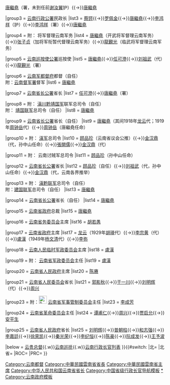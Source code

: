 {{navbox
|name  = 云南行政长官
|title = 云南行政长官（1912年至今）
|above = [[雲南省政府 (消歧義)|云南省政府]]
|state = {{{state|collapsed}}}
|selected={{{1}}}
|groupstyle=text-align:left;

|group1 = [[File:Zhongflag.jpg|25px]] [[大中华国云南军都督府]]都督
|list1  = [[蔡锷]]

|group2 = {{Flagicon|ROC|1912}} [[云南都督府]]都督
|list2  = [[蔡锷]]{{→}}[[唐繼堯]]（署，未到任前[[谢汝翼]]护）{{→}}[[唐繼堯]]

|group3 = {{Flagicon|ROC|1912}} [[云南行政公署]]民政长
|list3  = [[蔡锷]]{{→}}[[罗佩金]]{{→}}[[唐繼堯]]{{→}}[[李鸿祥]]（护）{{→}}[[李鸿祥]]（署）{{→}}[[唐繼堯]]

|group4 = 附：{{Flagicon|ROC|1912}} 将军督理云南军务
|list4  = [[唐繼堯]]（开武将军督理云南军务）{{→}}[[张子贞]]（加将军衔暂代督理云南军务）{{→}}[[龍覲光]]（临武将军督理云南军务）

|group5 = {{Flagicon|ROC|1912}} [[云南巡按使公署]]巡按使
|list5  = [[唐繼堯]]{{→}}[[任可澄]]{{→}}[[刘祖武]]（代）{{→}}[[龍覲光]]（署）

|group6 = {{Flagicon|ROC|1912}} [[云南军都督府]]都督（自任）<br/>附：{{Flagicon|ROC|1912}}[[云南督军署]]督军
|list6  = [[唐繼堯]]

|group7 = {{Flagicon|ROC|1912}} [[云南省长公署]]省长
|list7  = [[任可澄]]{{→}}[[唐繼堯]]（署）

|group8 = {{nowrap begin}}附：{{Flagicon|ROC|1912}} [[靖国军|滇川黔靖国军]]联军总司令（自任）{{nowrap end}}<br/>附：{{Flagicon|ROC|1912}} [[靖国军|靖国联军]]总司令（自任）
|list8  = [[唐繼堯]]

|group9 = {{Flagicon|ROC|1912}} [[云南省长公署]]省长（自任）
|list9  = [[唐繼堯]]（其间1918年[[龙云]]代；1919年[[周钟岳]]代）{{→}}[[周钟岳]]（唐繼堯任命）

|group10 = 附：{{Flagicon|ROC}} [[滇系軍閥|滇军]]总司令
|list10  = [[顾品珍]]（云南省议会公推）{{→}}[[金汉鼎 (滇军)|金汉鼎]]（代，孙中山任命）{{→}}[[張開儒]]{{→}}[[金汉鼎 (滇军)|金汉鼎]]（代）

|group11 = 附：{{Flagicon|ROC}} 云南讨贼军总司令
|list11  = [[顾品珍]]（孙中山任命）

|group12 = {{Flagicon|ROC}} [[云南省长公署]]省长
|list12  = [[顾品珍]]（自任）{{→}}[[刘祖武]]（代，孙中山任命）{{→}}[[金汉鼎 (滇军)|金汉鼎]]（代，云南各界推举）

|group13 = 附：{{Flagicon|ROC|1912}} [[滇黔联军]]总司令（自任）<br/>附：{{Flagicon|ROC|1912}}[[建国联军]]总司令（自任）
|list13  = [[唐繼堯]]

|group14 = {{Flagicon|ROC|1912}} [[云南省长公署]]省长（自任）
|list14  = [[唐繼堯]]

|group15 = {{Flagicon|ROC|1912}} [[云南省政府]]总裁
|list15  = [[唐繼堯]]

|group16 = {{Flagicon|ROC}} [[云南省务委员会]]主席
|list16  = [[胡若愚 (雲南)|胡若愚]]

|group17 = {{Flagicon|ROC}} [[云南省政府]]主席
|list17  = [[龙云]]（1929年[[胡瑛 (雲南)|胡瑛]]代）{{→}}[[李宗黄]]（代）{{→}}[[盧漢]]（1949年[[杨文清]]代）{{→}}[[李弥]]

|group18 = {{Flagicon|PRC}} [[云南人民临时军政委员会]]主席
|list18  = [[盧漢]]

|group19 = 附：{{Flagicon|PRC}} [[云南省军政委员会]]主任
|list19  = [[盧漢]]

|group20 = {{Flagicon|PRC}} [[云南省人民政府]]主席
|list20  = [[陈赓]]

|group21 = {{Flagicon|PRC}} [[云南省人民委员会]]省长
|list21  = [[郭影秋]]{{→}}[[于一川]]{{→}}[[刘明辉 (政治人物)|刘明辉]]（代）{{→}}[[周兴 (1905年)|周兴]]

|group23 = 附：[[File:People's Liberation Army Flag of the People's Republic of China.svg|25px]] [[云南省军事管制委员会]]主任
|list23  = [[李成芳 (中將)|李成芳]]

|group24 = {{Flagicon|PRC}} [[云南省革命委员会]]主任
|list24  = [[谭甫仁]]{{→}}[[周兴 (1905年)|周兴]]{{→}}[[贾启允]]{{→}}[[安平生]]

|group25 = {{Flagicon|PRC}} [[云南省人民政府]]省长
|list25  = [[刘明辉 (政治人物)|刘明辉]]{{→}}[[普朝柱]]{{→}}[[和志强]]{{→}}[[李嘉廷]]{{→}}[[徐荣凯]]{{→}}[[秦光荣]]{{→}}[[李纪恒]]{{→}}[[陳豪 (1954年)|陈豪]]{{→}}[[阮成发]]{{→}}[[王予波]]

|below   = [[云贵总督]]{{.w}}[[云南巡抚]]{{.w}}[[云南行政长官列表]]{{中华人民共和国各省级行政区模板索引|行政长官|仅省名=yes}}
}}{{#switch:{{{1}}}
|北=[[Category:云南都督]]
|北省=[[Category:中華民國雲南省省長‎]]
|ROC=[[Category:中華民國雲南省主席]]
|PRC=[[Category:中华人民共和国云南省省长]]
}}<noinclude>   
[[Category:中国省级行政长官导航模板]]
[[Category:云南行政长官|*]]
[[Category:云南政府模板]]
</noinclude>